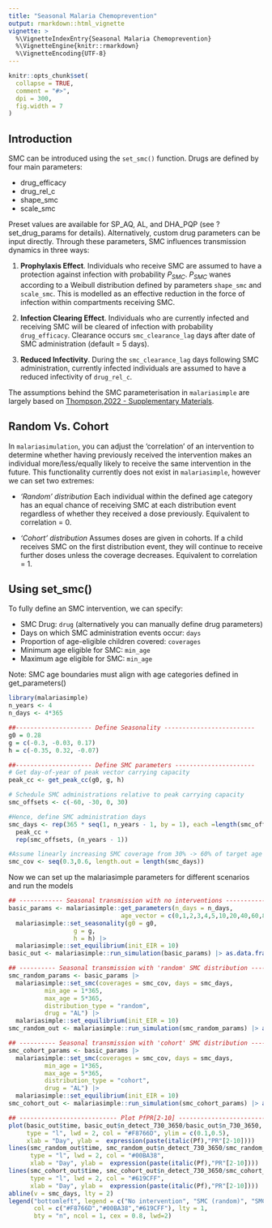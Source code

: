 ```yaml
---
title: "Seasonal Malaria Chemoprevention"
output: rmarkdown::html_vignette
vignette: >
  %\VignetteIndexEntry{Seasonal Malaria Chemoprevention}
  %\VignetteEngine{knitr::rmarkdown}
  %\VignetteEncoding{UTF-8}
---
```


```r
knitr::opts_chunk$set(
  collapse = TRUE,
  comment = "#>",
  dpi = 300,
  fig.width = 7
)
```

## Introduction

SMC can be introduced using the `set_smc()` function. Drugs are defined by four main parameters:

- drug_efficacy
- drug_rel_c
- shape_smc 
- scale_smc 

Preset values are available for SP_AQ, AL, and DHA_PQP (see ?set_drug_params for details). Alternatively, custom drug parameters can be input directly. Through these parameters, SMC influences transmission dynamics in three ways:

1. **Prophylaxis Effect**. Individuals who receive SMC are assumed to have a protection against infection with probability $P_{SMC}$. $P_{SMC}$ wanes according to a Weibull distribution defined by parameters `shape_smc` and `scale_smc`. This is modelled as an effective reduction in the force of infection within compartments receiving SMC. 

1. **Infection Clearing Effect**. Individuals who are currently infected and receiving SMC will be cleared of infection with probability `drug_efficacy`. Clearance occurs `smc_clearance_lag` days after date of SMC administration (default = 5 days).

1. **Reduced Infectivity**. During the `smc_clearance_lag` days following SMC administration, currently infected individuals are assumed to have a reduced infectivity of `drug_rel_c`. 

The assumptions behind the SMC parameterisation in `malariasimple` are largely based on [Thompson,2022 - Supplementary Materials](https://ars.els-cdn.com/content/image/1-s2.0-S2214109X22004168-mmc1.pdf).

## Random Vs. Cohort
In `malariasimulation`, you can adjust the 'correlation' of an intervention to determine whether having previously received the intervention makes an individual more/less/equally likely to receive the same intervention in the future. This functionality currently does not exist in `malariasimple`, however we can set two extremes: 

* *'Random' distribution*
Each individual within the defined age category has an equal chance of receiving SMC at each distribution event regardless of whether they received a dose previously. Equivalent to correlation = 0. 

* *'Cohort' distribution* 
Assumes doses are given in cohorts. If a child receives SMC on the first distribution event, they will continue to receive further doses unless the coverage decreases. Equivalent to correlation = 1. 

## Using set_smc()
To fully define an SMC intervention, we can specify:

 - SMC Drug: `drug` (alternatively you can manually define drug parameters)
 - Days on which SMC administration events occur: `days`
 - Proportion of age-eligible children covered: `coverages`
 - Minimum age eligible for SMC: `min_age`
 - Maximum age eligible for SMC: `min_age`
 
Note: SMC age boundaries must align with age categories defined in get_parameters()

```r
library(malariasimple)
n_years <- 4
n_days <- 4*365

##--------------------- Define Seasonality -------------------------
g0 = 0.28
g = c(-0.3, -0.03, 0.17)
h = c(-0.35, 0.32, -0.07)

##--------------------- Define SMC parameters ----------------------
# Get day-of-year of peak vector carrying capacity
peak_cc <- get_peak_cc(g0, g, h)

# Schedule SMC administrations relative to peak carrying capacity 
smc_offsets <- c(-60, -30, 0, 30)

#Hence, define SMC administration days
smc_days <- rep(365 * seq(1, n_years - 1, by = 1), each =length(smc_offsets)) +
  peak_cc +
  rep(smc_offsets, (n_years - 1))

#Assume linearly increasing SMC coverage from 30% -> 60% of target age group
smc_cov <- seq(0.3,0.6, length.out = length(smc_days))
```

Now we can set up the malariasimple parameters for different scenarios and run the models

```r
## ------------ Seasonal transmission with no interventions ---------------
basic_params <- malariasimple::get_parameters(n_days = n_days,
                               age_vector = c(0,1,2,3,4,5,10,20,40,60,80)*365) |>
  malariasimple::set_seasonality(g0 = g0,
                  g = g, 
                  h = h) |>
  malariasimple::set_equilibrium(init_EIR = 10)
basic_out <- malariasimple::run_simulation(basic_params) |> as.data.frame()

## ---------- Seasonal transmission with 'random' SMC distribution --------
smc_random_params <- basic_params |>
  malariasimple::set_smc(coverages = smc_cov, days = smc_days,
          min_age = 1*365,
          max_age = 5*365,
          distribution_type = "random",
          drug = "AL") |>
  malariasimple::set_equilibrium(init_EIR = 10)
smc_random_out <- malariasimple::run_simulation(smc_random_params) |> as.data.frame()

## ---------- Seasonal transmission with 'cohort' SMC distribution --------
smc_cohort_params <- basic_params |>
  malariasimple::set_smc(coverages = smc_cov, days = smc_days,
          min_age = 1*365,
          max_age = 5*365,
          distribution_type = "cohort",
          drug = "AL") |>
  malariasimple::set_equilibrium(init_EIR = 10)
smc_cohort_out <- malariasimple::run_simulation(smc_cohort_params) |> as.data.frame()

## --------------------------- Plot PfPR[2-10] ---------------------------- 
plot(basic_out$time, basic_out$n_detect_730_3650/basic_out$n_730_3650,
     type = "l", lwd = 2, col = "#F8766D", ylim = c(0.1,0.5),
     xlab = "Day", ylab =  expression(paste(italic(Pf),"PR"[2-10])))
lines(smc_random_out$time, smc_random_out$n_detect_730_3650/smc_random_out$n_730_3650,
      type = "l", lwd = 2, col = "#00BA38",
      xlab = "Day", ylab =  expression(paste(italic(Pf),"PR"[2-10])))
lines(smc_cohort_out$time, smc_cohort_out$n_detect_730_3650/smc_cohort_out$n_730_3650,
      type = "l", lwd = 2, col = "#619CFF",
      xlab = "Day", ylab =  expression(paste(italic(Pf),"PR"[2-10])))
abline(v = smc_days, lty = 2)
legend("bottomleft", legend = c("No intervention", "SMC (random)", "SMC (cohort)"), 
       col = c("#F8766D","#00BA38","#619CFF"), lty = 1, 
       bty = "n", ncol = 1, cex = 0.8, lwd=2)
```

